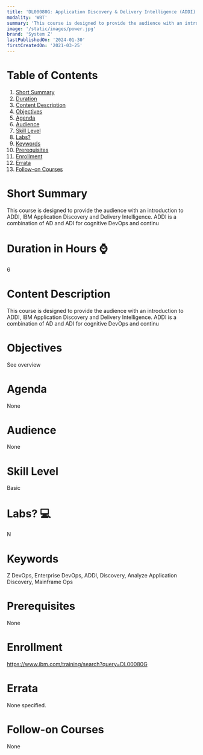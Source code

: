 ```yaml
---
title: 'DL00080G: Application Discovery & Delivery Intelligence (ADDI) Essentials'
modality: 'WBT'
summary: 'This course is designed to provide the audience with an introduction to ADDI, IBM Application Discovery and Delivery Intelligence.  ADDI is a combination of AD and ADI for cognitive DevOps and continu'
image: '/static/images/power.jpg'
brand: 'System Z'
lastPublishedOn: '2024-01-30'
firstCreatedOn: '2021-03-25'
---
```

# Table of Contents
1.  [Short Summary](#short-summary)
2.  [Duration](#duration-in-hours-)
3.  [Content Description](#content-description)
4.  [Objectives](#objectives)
5.  [Agenda](#agenda)
6.  [Audience](#audience)
7.  [Skill Level](#skill-level)
8.  [Labs?](#labs-)
9.  [Keywords](#keywords)
10. [Prerequisites](#prerequisites)
11. [Enrollment](#enrollment)
12. [Errata](#errata)
13. [Follow-on Courses](#follow-on-courses)

# Short Summary
This course is designed to provide the audience with an introduction to ADDI, IBM Application Discovery and Delivery Intelligence.  ADDI is a combination of AD and ADI for cognitive DevOps and continu

# Duration in Hours ⌚
6

# Content Description
This course is designed to provide the audience with an introduction to ADDI, IBM Application Discovery and Delivery Intelligence. ADDI is a combination of AD and ADI for cognitive DevOps and continu



# Objectives
See overview



# Agenda
None

# Audience
None

# Skill Level
Basic

# Labs? 💻
N

# Keywords
Z DevOps, Enterprise DevOps, ADDI, Discovery,  Analyze Application Discovery, Mainframe Ops

# Prerequisites
None

# Enrollment
https://www.ibm.com/training/search?query=DL00080G

# Errata
None specified.

# Follow-on Courses
None


